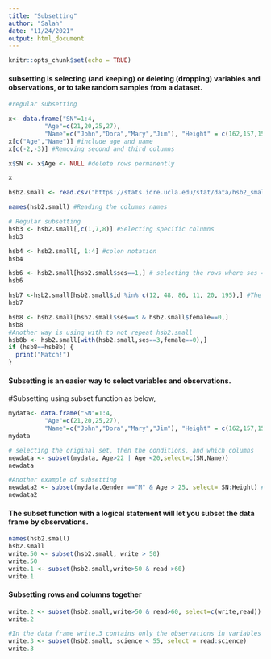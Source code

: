 ```yaml
---
title: "Subsetting"
author: "Salah"
date: "11/24/2021"
output: html_document
---
```


```r
knitr::opts_chunk$set(echo = TRUE)
```

#### subsetting is selecting (and keeping) or deleting (dropping) variables and observations, or to take random samples from a dataset.

```r

#regular subsetting 

x<- data.frame("SN"=1:4,
          "Age"=c(21,20,25,27),
          "Name"=c("John","Dora","Mary","Jim"), "Height" = c(162,157,155,129), "Gender" = c("M","F","F","M"))
x[c("Age","Name")] #include age and name
x[c(-2,-3)] #Removing second and third columns
```
```r
x$SN <- x$Age <- NULL #delete rows permanently
```

```r
x
```

```r
hsb2.small <- read.csv("https://stats.idre.ucla.edu/stat/data/hsb2_small.csv")
```

```r
names(hsb2.small) #Reading the columns names
```

```r
# Regular subsetting
hsb3 <- hsb2.small[,c(1,7,8)] #Selecting specific columns
hsb3
```
```r
hsb4 <- hsb2.small[, 1:4] #colon notation
hsb4
```
```r
hsb6 <- hsb2.small[hsb2.small$ses==1,] # selecting the rows where ses =1 
hsb6
```
```r
hsb7 <-hsb2.small[hsb2.small$id %in% c(12, 48, 86, 11, 20, 195),] #The condition here is id value must exist in the instructed vector %in%
hsb7
```
```r
hsb8 <- hsb2.small[hsb2.small$ses==3 & hsb2.small$female==0,]
hsb8
#Another way is using with to not repeat hsb2.small
hsb8b <- hsb2.small[with(hsb2.small,ses==3,female==0),]
if (hsb8==hsb8b) {
  print("Match!")
}
```
#### Subsetting is an easier way to select variables and observations.
#Subsetting using subset function as below,


```r

mydata<- data.frame("SN"=1:4,
          "Age"=c(21,20,25,27),
          "Name"=c("John","Dora","Mary","Jim"), "Height" = c(162,157,155,129), "Gender" = c("M","F","F","M"))
mydata
```


```r
# selecting the original set, then the conditions, and which columns
newdata <- subset(mydata, Age>22 | Age <20,select=c(SN,Name))
newdata
```
```r
#Another example of subsetting
newdata2 <- subset(mydata,Gender =="M" & Age > 25, select= SN:Height) #Select from column SN to Height column
newdata2
```

#### The subset function with a logical statement will let you subset the data frame by observations. 

```r
names(hsb2.small)
hsb2.small
write.50 <- subset(hsb2.small, write > 50)
write.50
write.1 <- subset(hsb2.small,write>50 & read >60)
write.1
```
#### Subsetting rows and columns together
```r
write.2 <- subset(hsb2.small,write>50 & read>60, select=c(write,read))
write.2

#In the data frame write.3 contains only the observations in variables read through science for which the values in the variable science are less than 55.
write.3 <- subset(hsb2.small, science < 55, select = read:science)
write.3
```

